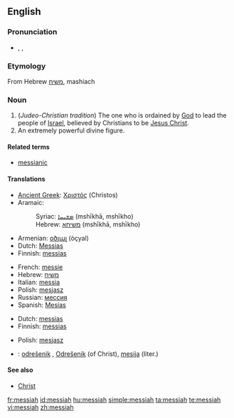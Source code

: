 {{also|Messiah}}
==English==

===Pronunciation===
* {{enPR|mə-sī'ə}}, {{IPA|/məˈsaɪ.ə/}}, {{SAMPA|/m@"saI@/}}

===Etymology===
From Hebrew [[משיח]], mashiach

===Noun===
{{en-noun}}

# (''Judeo-Christian tradition'')  The one who is ordained by [[God]] to lead the people of [[Israel]], believed by Christians to be [[Jesus Christ]].
# An extremely powerful divine figure.

====Related terms====
* [[messianic]]

====Translations====
{{trans-top|ordained to lead the people of Israel}}
* [[Ancient Greek]]: [[Χριστός]] (Christos) {{m}}
* Aramaic:
*: Syriac: [[ܡܫܝܚܐ]] (mshīkhā, mshīkho) {{m}}
*: Hebrew: [[משיחא]] (mshīkhā, mshīkho) {{m}}
* Armenian: [[օծյալ]] (òçyal)
* Dutch: [[Messias]] {{m}}
* Finnish: [[messias]]
{{trans-mid}}
* French: [[messie]] {{m}}
* Hebrew: [[משיח]] {{romanization of Hebrew|mashíakh}} {{m}}
* Italian: [[messia]] {{m}}
* Polish: [[mesjasz]] {{m}}
* Russian: [[мессия]] {{m}}
* Spanish: [[Mesías]] {{m}}
{{trans-bottom}}

{{trans-top|an extremely powerful divine figure}}
* Dutch: [[messias]] {{m}}
* Finnish: [[messias]]
{{trans-mid}}
* Polish: [[mesjasz]] {{m}}
{{trans-bottom}}

{{checktrans-top}}
* {{ttbc|Slovene}}: [[odrešenik]] {{m}}, [[Odrešenik]] {{m}} (of Christ), [[mesija]] {{m}} (liter.)
{{checktrans-bottom}}

====See also====
* [[Christ]]

[[fr:messiah]]
[[id:messiah]]
[[hu:messiah]]
[[simple:messiah]]
[[ta:messiah]]
[[te:messiah]]
[[vi:messiah]]
[[zh:messiah]]